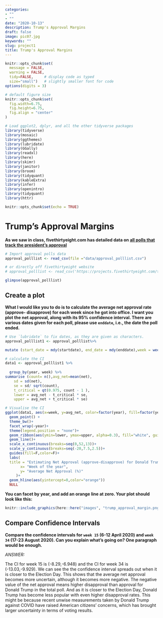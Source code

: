 ```yaml
---
categories:
- ""
- ""
date: "2020-10-13"
description: Trump's Approval Margins
draft: false
image: pic07.jpg
keywords: ""
slug: project1
title: Trump's Approval Margins 
---
```


```r
knitr::opts_chunk$set(
  message = FALSE, 
  warning = FALSE, 
  tidy=FALSE,     # display code as typed
  size="small")   # slightly smaller font for code
options(digits = 3)

# default figure size
knitr::opts_chunk$set(
  fig.width=6.75, 
  fig.height=6.75,
  fig.align = "center"
)
```


```r

# Load ggplot2, dplyr, and all the other tidyverse packages
library(tidyverse)  
library(mosaic)
library(ggthemes)
library(lubridate)
library(GGally)
library(readxl)
library(here)
library(skimr)
library(janitor)
library(broom)
library(tidyquant)
library(kableExtra)
library(infer)
library(openintro)
library(tidyquant)
library(httr)

```


```r
knitr::opts_chunk$set(echo = TRUE)
```

# Trump's Approval Margins

**As we saw in class, fivethirtyeight.com has detailed data on [all polls that track the president's approval ](https://projects.fivethirtyeight.com/trump-approval-ratings)**

```r

# Import approval polls data
approval_polllist <- read_csv(file ="data/approval_polllist.csv")

# or directly off fivethirtyeight website
# approval_polllist <- read_csv('https://projects.fivethirtyeight.com/trump-approval-data/approval_polllist.csv') 

glimpse(approval_polllist)

```

## Create a plot

**What I would like you to do is to calculate the average net approval rate (approve- disapprove) for each week since he got into office. I want you plot the net approval, along with its 95% confidence interval. There are various dates given for each poll, please use `enddate`, i.e., the date the poll ended.**

```r

# Use `lubridate` to fix dates, as they are given as characters.
approval_polllist1 <- approval_polllist%>%

mutate (start_date = mdy(startdate), end_date = mdy(enddate),week = week(end_date), year = year(end_date), net = (approve - disapprove))

# calculate the CI
data1 <- approval_polllist1 %>%
  
  group_by(year, week) %>%
summarise (count= n(),avg_net=mean(net),
    sd = sd(net),
    se = sd/ sqrt(count),
    t_critical = qt(0.975, count - 1 ),
    lower = avg_net - t_critical * se,
    upper = avg_net + t_critical * se) 

```


```r

# Visualise the CI
ggplot(data1, aes(x=week, y=avg_net, color=factor(year), fill=factor(year)))+
  geom_point() +
  theme_bw()+
  facet_wrap(~year)+
  theme(legend.position = "none")+
  geom_ribbon(aes(ymin=lower, ymax=upper, alpha=0.3), fill="white", guide = FALSE)+
  geom_line()+
  scale_x_continuous(breaks=seq(0,52,13))+
  scale_y_continuous(breaks=seq(-20,7.5,2.5))+
  guides(fill=F,color=F)+
  labs(
  title = "Estimating Net Approval (approve-disapprove) for Donald Trump", subtitle = "Weekly average of all polls",
       x= "Week of the year",
       y= "Average Net Approval (%)"
     )+
  geom_hline(aes(yintercept=0,color="orange"))
  NULL

```

**You can facet by year, and add an orange line at zero. Your plot should look like this:**

```r
knitr::include_graphics(here::here("images", "trump_approval_margin.png"), error = FALSE)
```

## Compare Confidence Intervals

**Compare the confidence intervals for `week 15` (6-12 April 2020) and `week 34` (17-23 August 2020). Can you explain what's going on? One paragraph would be enough.**         

*ANSWER:*        
     
The CI for week 15 is (-8.29,-6.948) and the CI for week 34 is (-13.03,-9.929). We can see the the confidence interval spreads out when it is closer to the Election Day. This shows that the average net approval becomes more uncertain, although it becomes more negative. The negative value of the net approval means higher disapproval than approval for Donald Trump in the total poll. And as it is closer to the Election Day, Donald Trump has become less popular with even higher disapproval rates. This might be because recent unwise measurements taken by Donald Trump against COVID have raised American citizens' concerns, which has brought larger uncertainty in terms of voting results.